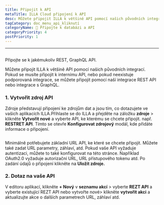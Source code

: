 ```yaml
---
title: Připojit k API
metaTitle: ILLA Cloud připojení k API
desc: Můžete připojit ILLA k většině API pomocí našich původních integrací. ILLA se může připojit k jakémukoli REST, GraphQL API
tagCategory: doc_menu_api_kliknutí
categoryName: 📲 Připojte k databázi a API
categoryPriority: 4
postPriority: 1
---
```


* * *

## <Heading hidden>Připojte se k API</Heading>

Připojte se k jakémukoliv REST, GraphQL API.

Můžete připojit ILLA k většině API pomocí našich původních integrací. Pokud se musíte připojit k internímu API, nebo pokud neexistuje podporovaná integrace, se můžete připojit pomocí naší integrace REST API nebo integrace s GraphQL.

### 1.  Vytvořit zdroj API

Zdroje představují připojení ke zdrojům dat a jsou tím, co dotazujete ve vašich aplikacích ILLA.Přihlaste se do ILLA a přejděte na záložku **zdroje** > klikněte **Vytvořit nové** a vyberte API, ke kterému se chcete připojit. např. **RESTRET API**. Tímto se otevře **Konfigurovat zdrojový** modál, kde přidáte informace o připojení.

<img
  src='https://cdn.illacloud.com/official-website/img/docs/connect/connect-api/config.png'
  alt=""
/>

Minimálně potřebujete základní URL API, ke které se chcete připojit. Můžete také zadat URL parametry, záhlaví, atd. Pokud vaše API vyžaduje autentizaci, můžete to také konfigurovat na této stránce. Například OAuth2.0 vyžaduje autorizační URL, URL přístupového tokenu atd. Po zadání údajů o připojení klikněte na **Uložit zdroje.**

### 2.  Dotaz na vaše API

V editoru aplikací, klikněte **+ Nový** v **seznamu akcí** > vyberte **REZT API** a vyberte existující REZT API nebo vytvořte nové> klikněte **vytvořit akci** a aktualizujte akce o dalších parametrech URL, záhlaví atd.

<img
  src='https://cdn.illacloud.com/official-website/img/docs/connect/connect-api/action.png'
  alt=""
/>
